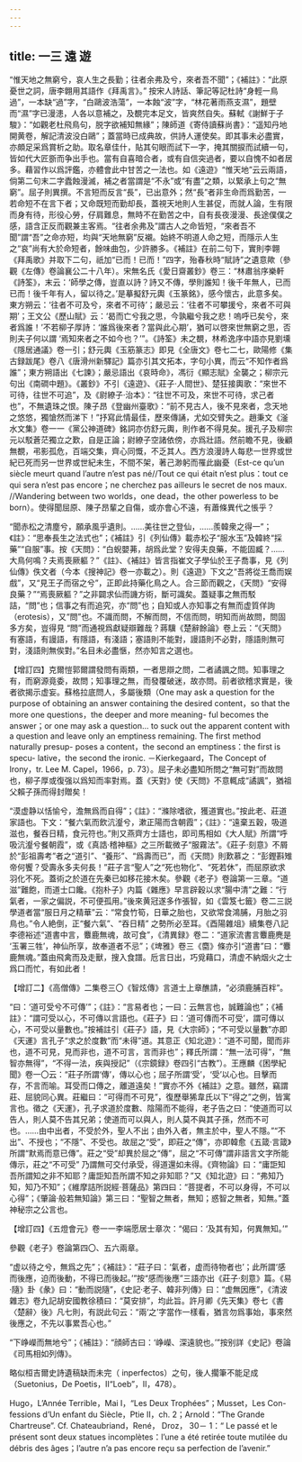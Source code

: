 ```yaml
---
---
---
```

title: 一三 遠 遊
---




“惟天地之無窮兮，哀人生之長勤；往者余弗及兮，來者吾不聞”；《補註》：“此原憂世之詞，唐李翺用其語作《拜禹言》。” 按宋人詩話、筆記等記杜詩“身輕一鳥過”，一本缺“過”字，“白鷗波浩蕩”，一本蝕“波”字，“林花著雨燕支濕”，題壁而“濕”字已漫漶，人各以意補之，及覩完本足文，皆爽然自失。蘇軾《謝鮮于子駿》：“如觀老杜飛鳥句，脱字欲補知無緣”；陳師道《寄侍讀蘇尚書》：“遥知丹地開黄卷，解記清波没白鷗”；蓋當時已成典故，供詩人運使矣。即其事未必盡實，亦頗足采爲賞析之助。取名章佳什，貼其句眼而試下一字，掩其關捩而試續一句，皆如代大匠斵而争出手也。當有自喜暗合者，或有自信突過者，要以自愧不如者居多。藉習作以爲評鑑，亦體會此中甘苦之一法也。如《遠遊》“惟天地”云云兩語，倘第二句末二字蠹蝕漫滅，補之者當謂是“不永”或“有盡”之類，以緊承上句之“無窮”。屈子則異撰。不言短而反言“長”，已出意外；然“長”者非生命而爲勤苦，一若命短不在言下者；又命既短而勤却長，蓋視天地則人生甚促，而就人論，生有限而身有待，形役心勞，仔肩難息，無時不在勤苦之中，自有長夜漫漫、長途僕僕之感，語含正反而觀兼主客焉。“往者余弗及”謂古人之命皆短，“來者吾不聞”謂“吾”之命亦短，均與“天地無窮”反襯。始終不明道人命之短，而隱示人生之“哀”尚有大於命短者，餘味曲包，少許勝多。《補註》在前二句下，實則李翺《拜禹歌》并取下二句，祇加“已而！已而！”四字，殆春秋時“賦詩”之遺意歟（參觀《左傳》卷論襄公二十八年）。宋無名氏《愛日齋叢鈔》卷三：“林肅翁序樂軒《詩筌》，末云：‘師學之傳，豈直以詩？詩又不傳，學則誰知！後千年無人，已而已而！後千年有人，留以待之。’是摹擬舒元輿《玉篆銘》，感今懷古，此意多矣。東方朔云：‘往者不可及兮，來者不可待’；嚴忌云：‘往者不可攀援兮，來者不可與期’；王文公《歷山賦》云：‘曷而亡兮我之思，今孰繼兮我之悲！嗚呼已矣兮，來者爲誰！’不若柳子厚詩：‘誰爲後來者？當與此心期’，猶可以啓來世無窮之思，否則夫子何以謂 ‘焉知來者之不如今也？’”。《詩筌》未之覩，林希逸序中語亦見劉壎《隱居通議》卷一引；舒元輿《玉筋篆志》即見《全唐文》卷七二七，歐陽修《集古録跋尾》卷八《唐滑州新驛記》篇亦引其文拓本，字句小異，而云“不知作者爲誰”；東方朔語出《七諫》；嚴忌語出《哀時命》，馮衍《顯志賦》全襲之；柳宗元句出《南磵中題》。《叢鈔》不引《遠遊》、《莊子·人間世》、楚狂接輿歌：“來世不可待，往世不可追”，及《尉繚子·治本》：“往世不可及，來世不可待，求己者也”，不無遺珠之恨。陳子昂《登幽州臺歌》：“前不見古人，後不見來者，念天地之悠悠，獨愴然而涕下！”抒寫此情最佳，歷來傳誦，尤如交臂失之。趙秉文《滏水文集》卷一一《黨公神道碑》銘詞亦仿舒元輿，則作者不得見矣。援孔子及柳宗元以駁蒼茫獨立之歎，自是正論；尉繚子空諸依傍，亦爲壯語。然前瞻不見，後顧無覩，弔影孤危，百端交集，齊心同慨，不乏其人。西方浪漫詩人每悲一世界或世紀已死而另一世界或世紀未生，不間不架，著己渺躬而罹此幽憂（Est-ce qu’un siècle meurt quand l’autre n’est pas né//Tout ce qui était n’est plus：tout ce qui sera n’est pas encore；ne cherchez pas ailleurs le secret de nos maux. //Wandering between two worlds，one dead，the other powerless to be born）。使得聞屈原、陳子昂輩之自傷，或亦會心不遠，有蕭條異代之悵乎？

“聞赤松之清塵兮，願承風乎遺則。……美往世之登仙，……羨韓衆之得一”；《註》：“思奉長生之法式也”；《補註》引《列仙傳》載赤松子“服水玉”及韓終“採藥”“自服”事。按《天問》：“白蜺嬰茀，胡爲此堂？安得夫良藥，不能固臧？…… 大鳥何鳴？夫焉喪厥軀？”《註》、《補註》皆言指崔文子學仙於王子喬事，見《列仙傳》佚文者（今本《搜神記》卷一亦載之）。則《遠遊》下文之“吾將從王喬而娱戲”，又“見王子而宿之兮”，正即此持藥化鳥之人。合三節而觀之，《天問》“安得良藥？”“焉喪厥軀？”之非闢求仙而譏方術，斷可識矣。蓋疑事之無而駁詰，“問”也；信事之有而追究，亦“問”也；自知或人亦知事之有無而虚質佯詢（erotesis），又“問”也。不識而問，不解而問，不信而問，明知而尚故問，問固多方矣，豈得見 “問”而通視爲獻疑辯難哉？蔣驥《楚辭餘論》卷上云：“《天問》有塞語，有謾語，有隱語，有淺語；塞語則不能對，謾語則不必對，隱語則無可對，淺語則無俟對。”名目未必盡愜，然亦知言之選也。

【增訂四】克爾愷郭爾謂發問有兩類，一者思辯之問，二者譎諷之問。知事理之有，而窮源竟委，故問；知事理之無，而發覆破迷，故亦問。前者欲稽求實是，後者欲揭示虚妄。蘇格拉底問人，多屬後類（One may ask a question for the purpose of obtaining an answer containing the desired content，so that the more one questions，the deeper and more meaning- ful becomes the answer；or one may ask a question... to suck out the apparent content with a question and leave only an emptiness remaining. The first method naturally presup- poses a content，the second an emptiness：the first is specu- lative，the second the ironic. －Kierkegaard，The Concept of Irony，tr. Lee M. Capel，1966，p. 73）。屈子未必盡知所問之“無可對”而故問也，柳子厚或復强以爲知而率對焉。蓋《天對》使《天問》不意輒成“譎諷”，猶祖父賴子孫而得封贈矣！

“漠虚静以恬愉兮，澹無爲而自得”；《註》：“滌除嗜欲，獲道實也。”按此老、莊道家語也。下文：“餐六氣而飲沆瀣兮，漱正陽而含朝霞”；《註》：“遠棄五穀，吸道滋也，餐吞日精，食元符也。”則又燕齊方士語也，即司馬相如《大人賦》所謂“呼吸沆瀣兮餐朝霞”，或《真誥·稽神樞》之三所載微子“服霧法”。《莊子·刻意》不屑於“彭祖壽考”者之“道引”、“養形”、“爲壽而已”，而《天問》則歎慕之：“彭鏗斟雉帝何饗？受壽永多夫何長！”莊子言“聖人”之“死也物化”、“死若休”，而屈原欲求羽化不死。蓋術之於道在先秦已如移花接木矣。參觀《老子》卷論第一三章。“道滋”難飽，而道士口饞。《抱朴子》内篇《雜應》早言辟穀以求“腸中清”之難：“行氣者，一家之偏説，不可便孤用。”後來黄冠遂多作張智，如《雲笈七籤》卷二三説學道者當“服日月之精華”云：“常食竹筍，日華之胎也，又欲常食鴻脯，月胎之羽鳥也。”令人絶倒，正“餐六氣”、“吞日精” 之勢所必至耳。《酉陽雜俎》續集卷八記李德裕述“道書中言，麞鹿無魂，故可食”，《清異録》卷二：“道家流書言麞鹿麂是 ‘玉署三牲’，神仙所享，故奉道者不忌”；《埤雅》卷三《麕》條亦引“道書”曰：“麞鹿無魂。”蓋由飛禽而及走獸，搜入食譜。卮言日出，巧覓藉口，清虚不納烟火之士爲口而忙，有如此者！

【增訂二】《高僧傳》二集卷三〇《智炫傳》言道士上章醮請，“必須鹿脯百柈”。

“曰：‘道可受兮不可傳’”；《註》：“言易者也；一曰：云無言也，誠難論也”；《補註》：“謂可受以心，不可傳以言語也。《莊子》曰：‘道可傳而不可受’，謂可傳以心，不可受以量數也。”按補註引《莊子》語，見《大宗師》；“不可受以量數”亦即《天運》言孔子“求之於度數”而“未得”道。其意正《知北遊》：“道不可聞，聞而非也，道不可見，見而非也，道不可言，言而非也”；釋氏所謂：“無一法可得”，“無智亦無得”，“不得一法，疾與授記”（《宗鏡録》卷四引“古教”）。王應麟《困學紀聞》卷一〇云：“莊子所謂‘傳’，傳以心也；屈子所謂‘受’，‘受’以心也。目擊而存，不言而喻。耳受而口傳之，離道遠矣！”實亦不外《補註》之意。雖然，竊謂莊、屈貌同心異。莊繼曰：“可得而不可見”，復歷舉狶韋氏以下“得之”之例，皆寓言也。徵之《天運》，孔子求道於度數、陰陽而不能得，老子告之曰：“使道而可以告人，則人莫不告其兄弟；使道而可以與人，則人莫不與其子孫，然而不可也。……由中出者，不受於外，聖人不出；由外入者，無主於中，聖人不隱。”“不出”、不授也；“不隱”、不受也。故屈之“受”，即莊之“傳”，亦即韓愈《五箴·言箴》所謂“默焉而意已傳”。莊之“受”却異於屈之“傳”，屈之“不可傳”謂非語言文字所能傳示，莊之“不可受” 乃謂無可交付承受，得道還如未得。《齊物論》曰：“庸詎知吾所謂知之非不知耶？庸詎知吾所謂不知之非知耶？”又《知北遊》曰：“弗知乃知，知乃不知”；《維摩詰所説經·菩薩品》第四曰：“菩提者，不可以身得，不可以心得”；《肇論·般若無知論》第三曰：“聖智之無者，無知；惑智之無者，知無。”蓋神秘宗之公言也。

【增訂四】《五燈會元》卷一一李端愿居士章次：“偈曰：‘及其有知，何異無知。’”

參觀《老子》卷論第四〇、五六兩章。

“虚以待之兮，無爲之先”；《補註》：“莊子曰：‘氣者，虚而待物者也’；此所謂‘感而後應，迫而後動，不得已而後起。’”按“感而後應”三語亦出《莊子·刻意》篇。《易·隨》卦《彖》曰：“動而説隨”，《史記·老子、韓非列傳》曰：“虚無因應”，《清波雜志》卷九記胡安國教徐積曰：“莫安排”，均此旨。許月卿《先天集》卷七《書〈楚辭〉後》凡七則，有説此句云：“兩‘之’字當作一樣看，猶言勿爲事始，事來然後應之，不先以事累吾心也。”

“下峥嶸而無地兮”；《補註》：“顔師古曰：‘峥嶸、深遠貌也。’”按别詳《史記》卷論《司馬相如列傳》。

略似桓吉爾史詩遺稿缺而未完（ inperfectos）之句，後人擱筆不能足成（Suetonius，De Poetis，II“Loeb”，II，478）。

Hugo，L’Année Terrible，Mai I，“Les Deux Trophées”；Musset，Les Con- fessions d’Un enfant du Siècle，Ptie II，ch. 2；Arnold：“The Grande Chartreuse”. Cf. Chateaubriand，René， Droz， 30－ 1：“ Le passé et le présent sont deux statues incomplètes：l’une a été retirée toute mutilée du débris des âges；l’autre n’a pas encore reçu sa perfection de l’avenir.”